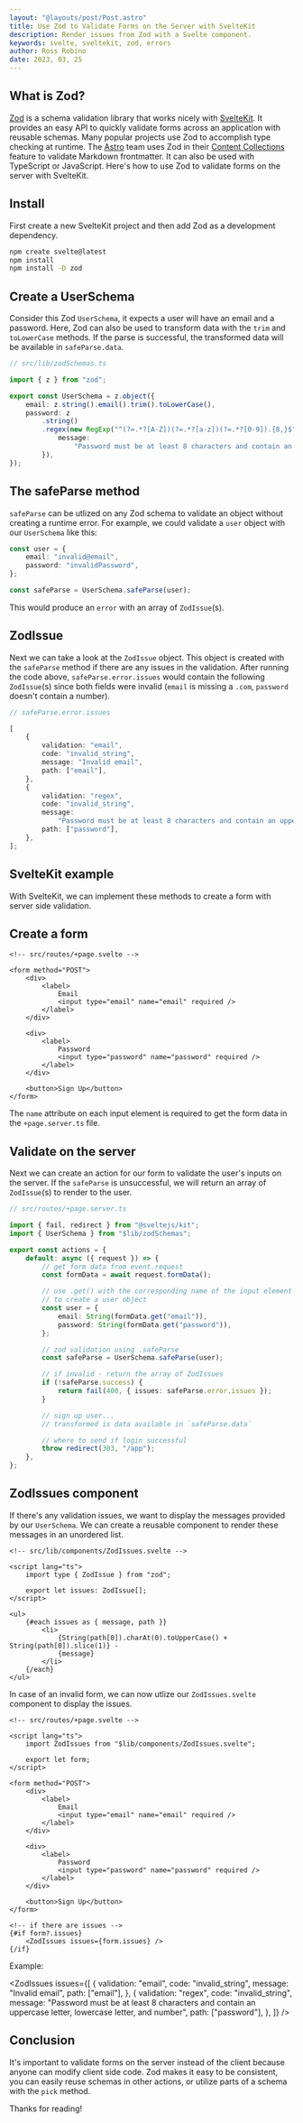 ```yaml
---
layout: "@layouts/post/Post.astro"
title: Use Zod to Validate Forms on the Server with SvelteKit
description: Render issues from Zod with a Svelte component.
keywords: svelte, sveltekit, zod, errors
author: Ross Robino
date: 2023, 03, 25
---
```



## What is Zod?

[Zod](https://zod.dev/) is a schema validation library that works nicely with [SvelteKit](https://kit.svelte.dev/). It provides an easy API to quickly validate forms across an application with reusable schemas. Many popular projects use Zod to accomplish type checking at runtime. The [Astro](https://docs.astro.build/en/getting-started/) team uses Zod in their [Content Collections](https://docs.astro.build/en/guides/content-collections/) feature to validate Markdown frontmatter. It can also be used with TypeScript or JavaScript. Here's how to use Zod to validate forms on the server with SvelteKit.

## Install

First create a new SvelteKit project and then add Zod as a development dependency.

```bash
npm create svelte@latest
npm install
npm install -D zod
```

## Create a UserSchema

Consider this Zod `UserSchema`, it expects a user will have an email and a password. Here, Zod can also be used to transform data with the `trim` and `toLowerCase` methods. If the parse is successful, the transformed data will be available in `safeParse.data`.

```ts
// src/lib/zodSchemas.ts

import { z } from "zod";

export const UserSchema = z.object({
	email: z.string().email().trim().toLowerCase(),
	password: z
		.string()
		.regex(new RegExp("^(?=.*?[A-Z])(?=.*?[a-z])(?=.*?[0-9]).{8,}$"), {
			message:
				"Password must be at least 8 characters and contain an uppercase letter, lowercase letter, and number",
		}),
});
```

## The safeParse method

`safeParse` can be utlized on any Zod schema to validate an object without creating a runtime error. For example, we could validate a `user` object with our `UserSchema` like this:

```ts
const user = {
	email: "invalid@email",
	password: "invalidPassword",
};

const safeParse = UserSchema.safeParse(user);
```

This would produce an `error` with an array of `ZodIssue`(s).

## ZodIssue

Next we can take a look at the `ZodIssue` object. This object is created with the `safeParse` method if there are any issues in the validation. After running the code above, `safeParse.error.issues` would contain the following `ZodIssue`(s) since both fields were invalid (`email` is missing a `.com`, `password` doesn't contain a number).

```ts
// safeParse.error.issues

[
	{
		validation: "email",
		code: "invalid_string",
		message: "Invalid email",
		path: ["email"],
	},
	{
		validation: "regex",
		code: "invalid_string",
		message:
			"Password must be at least 8 characters and contain an uppercase letter, lowercase letter, and number",
		path: ["password"],
	},
];
```

## SvelteKit example

With SvelteKit, we can implement these methods to create a form with server side validation.

## Create a form

```svelte
<!-- src/routes/+page.svelte -->

<form method="POST">
	<div>
		<label>
			Email
			<input type="email" name="email" required />
		</label>
	</div>

	<div>
		<label>
			Password
			<input type="password" name="password" required />
		</label>
	</div>

	<button>Sign Up</button>
</form>
```

The `name` attribute on each input element is required to get the form data in the `+page.server.ts` file.

## Validate on the server

Next we can create an action for our form to validate the user's inputs on the server. If the `safeParse` is unsuccessful, we will return an array of `ZodIssue`(s) to render to the user.

```ts
// src/routes/+page.server.ts

import { fail, redirect } from "@sveltejs/kit";
import { UserSchema } from "$lib/zodSchemas";

export const actions = {
	default: async ({ request }) => {
		// get form data from event.request
		const formData = await request.formData();

		// use .get() with the corresponding name of the input element
		// to create a user object
		const user = {
			email: String(formData.get("email")),
			password: String(formData.get("password")),
		};

		// zod validation using .safeParse
		const safeParse = UserSchema.safeParse(user);

		// if invalid - return the array of ZodIssues
		if (!safeParse.success) {
			return fail(400, { issues: safeParse.error.issues });
		}

		// sign up user...
		// transformed is data available in `safeParse.data`

		// where to send if login successful
		throw redirect(303, "/app");
	},
};
```

## ZodIssues component

If there's any validation issues, we want to display the messages provided by our `UserSchema`. We can create a reusable component to render these messages in an unordered list.

```svelte
<!-- src/lib/components/ZodIssues.svelte -->

<script lang="ts">
	import type { ZodIssue } from "zod";

	export let issues: ZodIssue[];
</script>

<ul>
	{#each issues as { message, path }}
		<li>
			{String(path[0]).charAt(0).toUpperCase() + String(path[0]).slice(1)} -
			{message}
		</li>
	{/each}
</ul>
```

In case of an invalid form, we can now utlize our `ZodIssues.svelte` component to display the issues.

```svelte
<!-- src/routes/+page.svelte -->

<script lang="ts">
	import ZodIssues from "$lib/components/ZodIssues.svelte";

	export let form;
</script>

<form method="POST">
	<div>
		<label>
			Email
			<input type="email" name="email" required />
		</label>
	</div>

	<div>
		<label>
			Password
			<input type="password" name="password" required />
		</label>
	</div>

	<button>Sign Up</button>
</form>

<!-- if there are issues -->
{#if form?.issues}
	<ZodIssues issues={form.issues} />
{/if}
```

Example:

<ZodIssues
	issues={[
		{
			validation: "email",
			code: "invalid_string",
			message: "Invalid email",
			path: ["email"],
		},
		{
			validation: "regex",
			code: "invalid_string",
			message:
				"Password must be at least 8 characters and contain an uppercase letter, lowercase letter, and number",
			path: ["password"],
		},
	]}
/>

## Conclusion

It's important to validate forms on the server instead of the client because anyone can modify client side code. Zod makes it easy to be consistent, you can easily reuse schemas in other actions, or utilize parts of a schema with the `pick` method.

Thanks for reading!
